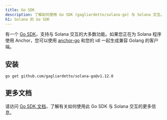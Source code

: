 ```yaml
---
title: Go SDK
description: 了解如何使用 Go SDK (gagliardetto/solana-go) 与 Solana 交互。
h1: Solana 的 Go SDK
---
```


有一个
[Go SDK](https://github.com/gagliardetto/solana-go)，支持与 Solana 交互的大多数功能。如果您正在为 Solana 程序使用 Anchor，您可以使用
[anchor-go](https://github.com/gagliardetto/anchor-go)
和您的 idl 一起生成兼容 Golang 的客户端。

## 安装

```bash title="Terminal"
go get github.com/gagliardetto/solana-go@v1.12.0
```

## 更多文档

请访问
[Go SDK 文档](https://github.com/gagliardetto/solana-go?tab=readme-ov-file#installation)，了解有关如何使用此 Go
SDK 与 Solana 交互的更多信息。
